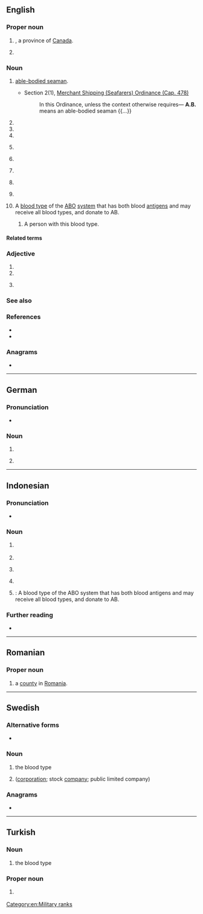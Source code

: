 {{also/ab}}
==English==
{{wikipedia}}

===Proper noun===
{{en-proper noun}}

# {{abbreviation of|en|Alberta|nodot=1}}, a province of [[Canada]].
#: {{coordinate terms|en|BC|MB|NB|NL|NS|NT|NU|ON|PE|QC|SK|YT}}
# {{initialism of|en|{{w|lang=en|Artium baccalaureus|'''Artium baccalaureus'''}}}}

===Noun===
{{en-noun|~}}

# {{initialism of|en|able seaman||dot=;}} [[able-bodied seaman]].
#* Section 2(1), [https://www.elegislation.gov.hk/hk/cap478 Merchant Shipping (Seafarers) Ordinance (Cap. 478)]
#*: In this Ordinance, unless the context otherwise requires— '''A.B.''' means an able-bodied seaman {{...}}
# {{initialism of|en|adult baby}}
# {{initialism of|en|afterburner}}
# {{initialism of|en|[[aid]] to the [[blind]]}}
# {{lb|en|military|aviation}} {{initialism of|en|airbase}}
# {{lb|en|organic chemistry}} {{abbreviation of|en|alkylbenzene}}
#: {{hypo|en|LAB}}
# {{lb|en|medical}} {{initialism of|en|antibody}}
# {{initialism of|en|[[artificial]] [[breeding]]}}
# {{lb|en|law|politics}} {{initialism of|en|[[assembly]] [[bill]]}}
# A [[blood type]] of the [[ABO]] [[system]] that has both blood [[antigen]]s and may receive all blood types, and donate to AB.
#: {{cot|en|A|B|O|A+|B+|AB+|O+|A-|B-|AB-|O-}}
## {{lb|en|countable}} A person with this blood type.

====Related terms====
{{rel3|en|title=assembly bill|
|SB
|HB
|SR
|AR
|HR
}}

===Adjective===
{{en-adj|-}}

# {{initialism of|en|airborne}}
# {{initialism of|en|antiballistic}}
# {{lb|en|baseball}} {{initialism of|en|at bat}}

===See also===
{{col3|en|
|AB language
|fast yellow AB
}}

===References===
* {{R:American Heritage 2000|AB}}
* {{R:Dictionary.com|AB}}

===Anagrams===
* {{anagrams|en|a=ab|-ba-|B. A.|B.A.|BA|Ba|ba|ba'}}

[[Category:en:Military ranks]]

{{c|en|Paraphilias}}

----

==German==

===Pronunciation===
* {{audio|de|De-AB.ogg|Audio}}

===Noun===
{{head|de|noun|g=m}}

# {{abbreviation of|de|Anrufbeantworter}}
# {{lb|de|apartment listing}} {{abbreviation of|de|Altbau}}

----

==Indonesian==

===Pronunciation===
* {{IPA|id|/ˈabe/|qual1=}}

===Noun===
{{id-noun|head=|pl=duplication}}

# {{lb|id|finance|government|management}} {{initialism of|id|anggaran belanja}}
# {{initialism of|id|arah benar}}
# {{lb|id|military}} {{initialism of|id|angkatan bersenjata}}
# {{lb|id|business|management}} {{initialism of|id|administrasi bisnis}}
# {{lb|id|hematology}} {{l|en|AB}}: A blood type of the ABO system that has both blood antigens and may receive all blood types, and donate to AB.

===Further reading===
* {{R:KBBI Daring}}

----
==Romanian==

===Proper noun===
{{head|ro|proper noun}}

# {{abbreviation of|ro|Alba|dot=,}} a [[county]] in [[Romania]].

----

==Swedish==

===Alternative forms===
* {{l|sv|Ab}} {{qualifier|Finland Swedish, only in the sense "aktiebolag" below}}

===Noun===
{{head|sv|noun}}

# the blood type {{m|en|AB}}
# {{abbreviation of|sv|aktiebolag}} ([[corporation]]; stock [[company]]; public limited company)

===Anagrams===
* {{anagrams|sv|a=ab|ba}}

----

==Turkish==

===Noun===
{{head|tr|noun}}

# the blood type {{m|en|AB}}

===Proper noun===
{{head|tr|proper noun}}

# {{lb|tr|politics}} {{initialism of|tr|Avrupa Birliği|nodot=1}} {{gloss|European Union}}